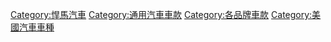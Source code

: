 [[Category:悍馬汽車|Category:悍馬汽車]]
[[Category:通用汽車車款|Category:通用汽車車款]]
[[Category:各品牌車款|Category:各品牌車款]]
[[Category:美國汽車車種|Category:美國汽車車種]]